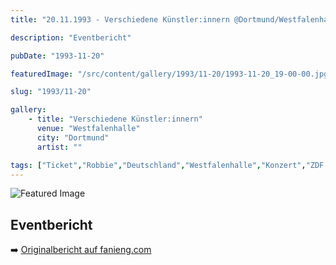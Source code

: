 ```yaml
---
title: "20.11.1993 - Verschiedene Künstler:innern @Dortmund/Westfalenhalle"

description: "Eventbericht"

pubDate: "1993-11-20"

featuredImage: "/src/content/gallery/1993/11-20/1993-11-20_19-00-00.jpg"

slug: "1993/11-20"

gallery:
    - title: "Verschiedene Künstler:innern"
      venue: "Westfalenhalle"
      city: "Dortmund"
      artist: ""

tags: ["Ticket","Robbie","Deutschland","Westfalenhalle","Konzert","ZDF Pop Show","1993","Verschiedene Künstler:innen","Dortmund","€0.00"]
---
```


![Featured Image](/src/content/gallery/1993/11-20/1993-11-20_19-00-00.jpg)

## Eventbericht

➡️ [Originalbericht auf fanieng.com](https://fanieng.com/1993/11-20/20-11-1993-verschiedene-kuenstlerinnen-dortmund-westfalenhalle/)
